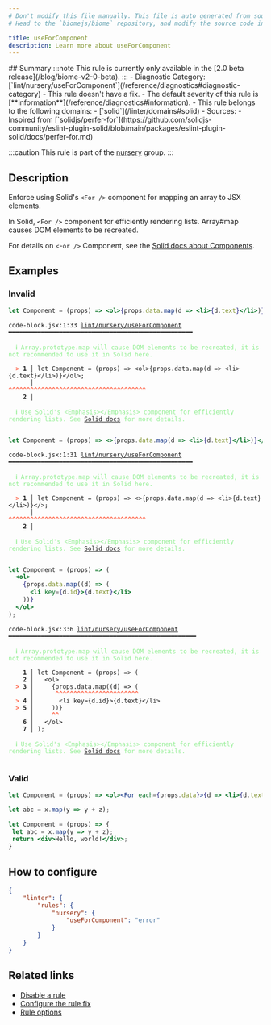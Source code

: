 ```yaml
---
# Don't modify this file manually. This file is auto generated from source, and you will lose your changes next time the website is built.
# Head to the `biomejs/biome` repository, and modify the source code in there.

title: useForComponent
description: Learn more about useForComponent
---
```


<Tabs>
<TabItem label="JavaScript (and super languages)" icon="seti:javascript">
## Summary
:::note
This rule is currently only available in the [2.0 beta release](/blog/biome-v2-0-beta).
:::
- Diagnostic Category: [`lint/nursery/useForComponent`](/reference/diagnostics#diagnostic-category)
- This rule doesn't have a fix.
- The default severity of this rule is [**information**](/reference/diagnostics#information).
- This rule belongs to the following domains:
  - [`solid`](/linter/domains#solid)
- Sources: 
  - Inspired from [`solidjs/perfer-for`](https://github.com/solidjs-community/eslint-plugin-solid/blob/main/packages/eslint-plugin-solid/docs/perfer-for.md)

:::caution
This rule is part of the [nursery](/linter/rules/#nursery) group.
:::
## Description
Enforce using Solid's `<For />` component for mapping an array to JSX elements.

In Solid, `<For />` component for efficiently rendering lists. Array#map causes DOM elements to be recreated.

For details on `<For />` Component, see the [Solid docs about Components](https://docs.solidjs.com/reference/components/for).

## Examples

### Invalid

```jsx
let Component = (props) => <ol>{props.data.map(d => <li>{d.text}</li>)}</ol>;
```

<pre class="language-text"><code class="language-text">code-block.jsx:1:33 <a href="https://biomejs.dev/linter/rules/use-for-component">lint/nursery/useForComponent</a> ━━━━━━━━━━━━━━━━━━━━━━━━━━━━━━━━━━━━━━━━━━━━━━━━━━━<br /><br />  <strong><span style="color: lightgreen;">ℹ</span></strong> <span style="color: lightgreen;">Array.prototype.map will cause DOM elements to be recreated, it is not recommended to use it in Solid here.</span><br />  <br />  <strong><span style="color: Tomato;">&gt;</span></strong> <strong>1 │ </strong>let Component = (props) =&gt; &lt;ol&gt;&#123;props.data.map(d =&gt; &lt;li&gt;&#123;d.text&#125;&lt;/li&gt;)&#125;&lt;/ol&gt;;<br />   <strong>   │ </strong>                                <strong><span style="color: Tomato;">^</span></strong><strong><span style="color: Tomato;">^</span></strong><strong><span style="color: Tomato;">^</span></strong><strong><span style="color: Tomato;">^</span></strong><strong><span style="color: Tomato;">^</span></strong><strong><span style="color: Tomato;">^</span></strong><strong><span style="color: Tomato;">^</span></strong><strong><span style="color: Tomato;">^</span></strong><strong><span style="color: Tomato;">^</span></strong><strong><span style="color: Tomato;">^</span></strong><strong><span style="color: Tomato;">^</span></strong><strong><span style="color: Tomato;">^</span></strong><strong><span style="color: Tomato;">^</span></strong><strong><span style="color: Tomato;">^</span></strong><strong><span style="color: Tomato;">^</span></strong><strong><span style="color: Tomato;">^</span></strong><strong><span style="color: Tomato;">^</span></strong><strong><span style="color: Tomato;">^</span></strong><strong><span style="color: Tomato;">^</span></strong><strong><span style="color: Tomato;">^</span></strong><strong><span style="color: Tomato;">^</span></strong><strong><span style="color: Tomato;">^</span></strong><strong><span style="color: Tomato;">^</span></strong><strong><span style="color: Tomato;">^</span></strong><strong><span style="color: Tomato;">^</span></strong><strong><span style="color: Tomato;">^</span></strong><strong><span style="color: Tomato;">^</span></strong><strong><span style="color: Tomato;">^</span></strong><strong><span style="color: Tomato;">^</span></strong><strong><span style="color: Tomato;">^</span></strong><strong><span style="color: Tomato;">^</span></strong><strong><span style="color: Tomato;">^</span></strong><strong><span style="color: Tomato;">^</span></strong><strong><span style="color: Tomato;">^</span></strong><strong><span style="color: Tomato;">^</span></strong><strong><span style="color: Tomato;">^</span></strong><strong><span style="color: Tomato;">^</span></strong><strong><span style="color: Tomato;">^</span></strong><br />    <strong>2 │ </strong><br />  <br />  <strong><span style="color: lightgreen;">ℹ</span></strong> <span style="color: lightgreen;">Use Solid's &lt;Emphasis&gt;&lt;/Emphasis&gt; component for efficiently rendering lists. See </span><span style="color: lightgreen;"><a href="https://docs.solidjs.com/reference/components/for">Solid docs</a></span><span style="color: lightgreen;"> for more details.</span><br />  <br /></code></pre>

```jsx
let Component = (props) => <>{props.data.map(d => <li>{d.text}</li>)}</>;
```

<pre class="language-text"><code class="language-text">code-block.jsx:1:31 <a href="https://biomejs.dev/linter/rules/use-for-component">lint/nursery/useForComponent</a> ━━━━━━━━━━━━━━━━━━━━━━━━━━━━━━━━━━━━━━━━━━━━━━━━━━━<br /><br />  <strong><span style="color: lightgreen;">ℹ</span></strong> <span style="color: lightgreen;">Array.prototype.map will cause DOM elements to be recreated, it is not recommended to use it in Solid here.</span><br />  <br />  <strong><span style="color: Tomato;">&gt;</span></strong> <strong>1 │ </strong>let Component = (props) =&gt; &lt;&gt;&#123;props.data.map(d =&gt; &lt;li&gt;&#123;d.text&#125;&lt;/li&gt;)&#125;&lt;/&gt;;<br />   <strong>   │ </strong>                              <strong><span style="color: Tomato;">^</span></strong><strong><span style="color: Tomato;">^</span></strong><strong><span style="color: Tomato;">^</span></strong><strong><span style="color: Tomato;">^</span></strong><strong><span style="color: Tomato;">^</span></strong><strong><span style="color: Tomato;">^</span></strong><strong><span style="color: Tomato;">^</span></strong><strong><span style="color: Tomato;">^</span></strong><strong><span style="color: Tomato;">^</span></strong><strong><span style="color: Tomato;">^</span></strong><strong><span style="color: Tomato;">^</span></strong><strong><span style="color: Tomato;">^</span></strong><strong><span style="color: Tomato;">^</span></strong><strong><span style="color: Tomato;">^</span></strong><strong><span style="color: Tomato;">^</span></strong><strong><span style="color: Tomato;">^</span></strong><strong><span style="color: Tomato;">^</span></strong><strong><span style="color: Tomato;">^</span></strong><strong><span style="color: Tomato;">^</span></strong><strong><span style="color: Tomato;">^</span></strong><strong><span style="color: Tomato;">^</span></strong><strong><span style="color: Tomato;">^</span></strong><strong><span style="color: Tomato;">^</span></strong><strong><span style="color: Tomato;">^</span></strong><strong><span style="color: Tomato;">^</span></strong><strong><span style="color: Tomato;">^</span></strong><strong><span style="color: Tomato;">^</span></strong><strong><span style="color: Tomato;">^</span></strong><strong><span style="color: Tomato;">^</span></strong><strong><span style="color: Tomato;">^</span></strong><strong><span style="color: Tomato;">^</span></strong><strong><span style="color: Tomato;">^</span></strong><strong><span style="color: Tomato;">^</span></strong><strong><span style="color: Tomato;">^</span></strong><strong><span style="color: Tomato;">^</span></strong><strong><span style="color: Tomato;">^</span></strong><strong><span style="color: Tomato;">^</span></strong><strong><span style="color: Tomato;">^</span></strong><br />    <strong>2 │ </strong><br />  <br />  <strong><span style="color: lightgreen;">ℹ</span></strong> <span style="color: lightgreen;">Use Solid's &lt;Emphasis&gt;&lt;/Emphasis&gt; component for efficiently rendering lists. See </span><span style="color: lightgreen;"><a href="https://docs.solidjs.com/reference/components/for">Solid docs</a></span><span style="color: lightgreen;"> for more details.</span><br />  <br /></code></pre>

```jsx
let Component = (props) => (
  <ol>
    {props.data.map((d) => (
      <li key={d.id}>{d.text}</li>
    ))}
  </ol>
);
```

<pre class="language-text"><code class="language-text">code-block.jsx:3:6 <a href="https://biomejs.dev/linter/rules/use-for-component">lint/nursery/useForComponent</a> ━━━━━━━━━━━━━━━━━━━━━━━━━━━━━━━━━━━━━━━━━━━━━━━━━━━━<br /><br />  <strong><span style="color: lightgreen;">ℹ</span></strong> <span style="color: lightgreen;">Array.prototype.map will cause DOM elements to be recreated, it is not recommended to use it in Solid here.</span><br />  <br />    <strong>1 │ </strong>let Component = (props) =&gt; (<br />    <strong>2 │ </strong>  &lt;ol&gt;<br />  <strong><span style="color: Tomato;">&gt;</span></strong> <strong>3 │ </strong>    &#123;props.data.map((d) =&gt; (<br />   <strong>   │ </strong>     <strong><span style="color: Tomato;">^</span></strong><strong><span style="color: Tomato;">^</span></strong><strong><span style="color: Tomato;">^</span></strong><strong><span style="color: Tomato;">^</span></strong><strong><span style="color: Tomato;">^</span></strong><strong><span style="color: Tomato;">^</span></strong><strong><span style="color: Tomato;">^</span></strong><strong><span style="color: Tomato;">^</span></strong><strong><span style="color: Tomato;">^</span></strong><strong><span style="color: Tomato;">^</span></strong><strong><span style="color: Tomato;">^</span></strong><strong><span style="color: Tomato;">^</span></strong><strong><span style="color: Tomato;">^</span></strong><strong><span style="color: Tomato;">^</span></strong><strong><span style="color: Tomato;">^</span></strong><strong><span style="color: Tomato;">^</span></strong><strong><span style="color: Tomato;">^</span></strong><strong><span style="color: Tomato;">^</span></strong><strong><span style="color: Tomato;">^</span></strong><strong><span style="color: Tomato;">^</span></strong><strong><span style="color: Tomato;">^</span></strong><strong><span style="color: Tomato;">^</span></strong><strong><span style="color: Tomato;">^</span></strong><br />  <strong><span style="color: Tomato;">&gt;</span></strong> <strong>4 │ </strong>      &lt;li key=&#123;d.id&#125;&gt;&#123;d.text&#125;&lt;/li&gt;<br />  <strong><span style="color: Tomato;">&gt;</span></strong> <strong>5 │ </strong>    ))&#125;<br />   <strong>   │ </strong>    <strong><span style="color: Tomato;">^</span></strong><strong><span style="color: Tomato;">^</span></strong><br />    <strong>6 │ </strong>  &lt;/ol&gt;<br />    <strong>7 │ </strong>);<br />  <br />  <strong><span style="color: lightgreen;">ℹ</span></strong> <span style="color: lightgreen;">Use Solid's &lt;Emphasis&gt;&lt;/Emphasis&gt; component for efficiently rendering lists. See </span><span style="color: lightgreen;"><a href="https://docs.solidjs.com/reference/components/for">Solid docs</a></span><span style="color: lightgreen;"> for more details.</span><br />  <br /></code></pre>

### Valid

```jsx
let Component = (props) => <ol><For each={props.data}>{d => <li>{d.text}</li>}</For></ol>;
```

```jsx
let abc = x.map(y => y + z);
```

```jsx
let Component = (props) => {
 let abc = x.map(y => y + z);
 return <div>Hello, world!</div>;
}
```

## How to configure
```json title="biome.json"
{
	"linter": {
		"rules": {
			"nursery": {
				"useForComponent": "error"
			}
		}
	}
}

```
## Related links

- [Disable a rule](/linter/#disable-a-lint-rule)
- [Configure the rule fix](/linter#configure-the-rule-fix)
- [Rule options](/linter/#rule-options)

</TabItem>
</Tabs>


